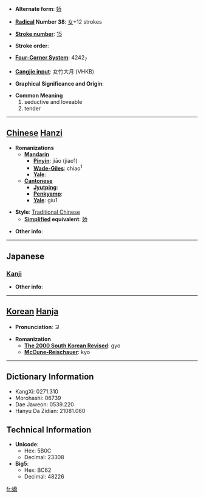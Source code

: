 * '''Alternate form''': [[娇]]

* '''[[Wiktionary:Chinese radical index| Radical]] Number 38''': [[Wiktionary:Chinese radical index 女|女]]+12 strokes

* '''[[Wiktionary:Chinese total strokes index|Stroke number]]''': [[Wiktionary:Chinese total strokes index 15|15]]

* '''Stroke order''': 

* '''[[Wiktionary:Chinese four corner index|Four-Corner System]]''': 4242<sub>7</sub>

* '''[[Wiktionary:Chinese Cangjie index|Cangjie input]]''': 女竹大月 (VHKB)

* '''Graphical Significance and Origin''': 

* '''Common Meaning'''
*#seductive and loveable
*# tender


----

== [[Chinese]] [[Hanzi]] ==

* '''Romanizations'''
** '''[[Mandarin]]'''
*** '''[[Pinyin]]''': jiāo (jiao1)
*** '''[[Wade-Giles]]''': chiao<sup>1</sup>
*** '''[[Yale]]''': 
** '''[[Cantonese]]'''
*** '''[[Jyutping]]''':
*** '''[[Penkyamp]]''': 
*** '''[[Yale]]''': giu1

* '''Style''': [[Traditional Chinese]] 
** '''[[Simplified Chinese|Simplified]] equivalent''': [[娇]]

* '''Other info''': 

----

==Japanese==
===[[Kanji]]===
{{kanji|on readings=[[きょう]] (kyō)
|kun readings=[[なまめかしい]] (namamekashii)
}}

* '''Other info''':  

----

== [[Korean]] [[Hanja]] ==

* '''Pronunciation''': 교

* '''Romanization'''
** '''[[The 2000 South Korean Revised Romanization|The 2000 South Korean Revised]]''': gyo
** '''[[McCune-Reischauer]]''': kyo

----

== Dictionary Information ==

* KangXi: 0271.310
* Morohashi: 06739
* Dae Jaweon: 0539.220
* Hanyu Da Zidian: 21081.060

== Technical Information ==

* '''Unicode''':
** Hex: 5B0C
** Decimal: 23308
* '''Big5''':
** Hex: BC62
** Decimal: 48226

[[fr:嬌]]